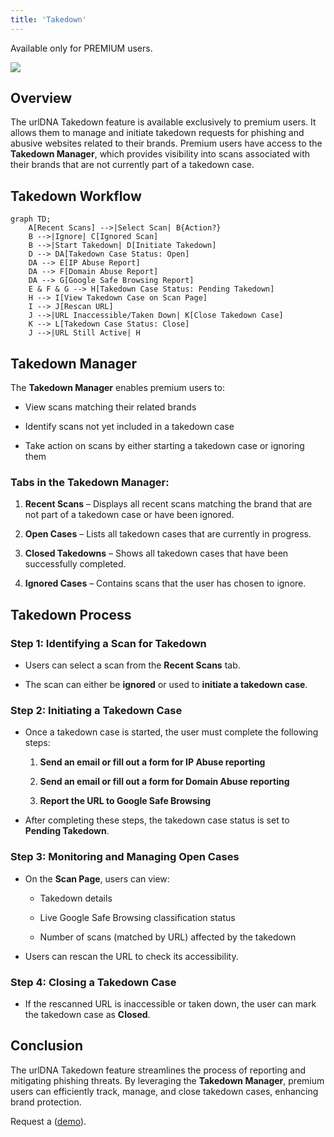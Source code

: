 ```yaml
---
title: 'Takedown'
---
```


<Warning>
  Available only for PREMIUM users.
</Warning>

![](https://github.com/urldna/docs/blob/main/images/docs/takedown.png?raw=true)

## Overview

The urlDNA Takedown feature is available exclusively to premium users. It allows them to manage and initiate takedown requests for phishing and abusive websites related to their brands. Premium users have access to the **Takedown Manager**, which provides visibility into scans associated with their brands that are not currently part of a takedown case.

## Takedown Workflow

```mermaid
graph TD;
    A[Recent Scans] -->|Select Scan| B{Action?}
    B -->|Ignore| C[Ignored Scan]
    B -->|Start Takedown| D[Initiate Takedown]
    D --> DA[Takedown Case Status: Open]
    DA --> E[IP Abuse Report]
    DA --> F[Domain Abuse Report]
    DA --> G[Google Safe Browsing Report]
    E & F & G --> H[Takedown Case Status: Pending Takedown]
    H --> I[View Takedown Case on Scan Page]
    I --> J[Rescan URL]
    J -->|URL Inaccessible/Taken Down| K[Close Takedown Case]
    K --> L[Takedown Case Status: Close]
    J -->|URL Still Active| H
```

## Takedown Manager

The **Takedown Manager** enables premium users to:

* View scans matching their related brands

* Identify scans not yet included in a takedown case

* Take action on scans by either starting a takedown case or ignoring them

### Tabs in the Takedown Manager:

1. **Recent Scans** – Displays all recent scans matching the brand that are not part of a takedown case or have been ignored.

2. **Open Cases** – Lists all takedown cases that are currently in progress.

3. **Closed Takedowns** – Shows all takedown cases that have been successfully completed.

4. **Ignored Cases** – Contains scans that the user has chosen to ignore.

## Takedown Process

### Step 1: Identifying a Scan for Takedown

* Users can select a scan from the **Recent Scans** tab.

* The scan can either be **ignored** or used to **initiate a takedown case**.

### Step 2: Initiating a Takedown Case

* Once a takedown case is started, the user must complete the following steps:

  1. **Send an email or fill out a form for IP Abuse reporting**

  2. **Send an email or fill out a form for Domain Abuse reporting**

  3. **Report the URL to Google Safe Browsing**

* After completing these steps, the takedown case status is set to **Pending Takedown**.

### Step 3: Monitoring and Managing Open Cases

* On the **Scan Page**, users can view:

  * Takedown details

  * Live Google Safe Browsing classification status

  * Number of scans (matched by URL) affected by the takedown

* Users can rescan the URL to check its accessibility.

### Step 4: Closing a Takedown Case

* If the rescanned URL is inaccessible or taken down, the user can mark the takedown case as **Closed**.

## Conclusion

The urlDNA Takedown feature streamlines the process of reporting and mitigating phishing threats. By leveraging the **Takedown Manager**, premium users can efficiently track, manage, and close takedown cases, enhancing brand protection.

Request a ([demo]("https://urldna.io/contact-us")).